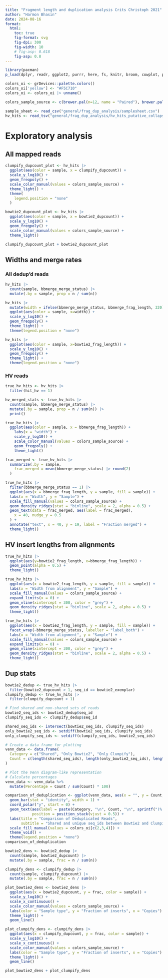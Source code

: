 ```yaml
---
title: "Fragment length and duplication analysis Crits Christoph 2021"
author: "Harmon Bhasin"
date: 2024-08-16
format:
  html:
    toc: true
    fig-format: svg
    fig-dpi: 300
    fig-width: 10
    # fig-asp: 0.618
    fig-asp: 0.8
---
```


```r
library(pacman)
p_load(dplyr, readr, ggplot2, purrr, here, fs, knitr, broom, cowplot, patchwork, ggbeeswarm, ggridges, utils, RColorBrewer)

colors_oi <- grDevices::palette.colors()  
colors_oi['yellow'] <- "#F5C710"
colors_oi <- colors_oi |> unname()

colors_sample_source <- c(brewer.pal(n=12, name = "Paired"), brewer.pal(n = 6, name = "Pastel1")) |> unname()

sample_sheet <- read_csv("general/frag_dup_analysis/samplesheet.csv") |> select(sample)
hv_hits <- read_tsv("general/frag_dup_analysis/hv_hits_putative_collapsed.tsv.gz") %>% mutate(sample = factor(sample, levels = sample_sheet$sample))
```

# Exploratory analysis

## All mapped reads
```r
clumpify_dupcount_plot <- hv_hits |>
  ggplot(aes(color = sample, x = clumpify_dupcount)) +
  scale_y_log10() +
  geom_freqpoly() +
  scale_color_manual(values = colors_sample_source) +
  theme_light() +
  theme(
    legend.position = "none"
  )

bowtie2_dupcount_plot <- hv_hits |>
  ggplot(aes(color = sample, x = bowtie2_dupcount)) +
  scale_y_log10() +
  geom_freqpoly() +
  scale_color_manual(values = colors_sample_source) +
  theme_light()

clumpify_dupcount_plot + bowtie2_dupcount_plot
```

## Widths and merge rates

### All dedup'd reads

```r
hv_hits |>
  count(sample, bbmerge_merge_status) |>
  mutate(.by = sample, prop = n / sum(n))
```

```r
hv_hits |> 
  mutate(width = ifelse(bbmerge_merge_status, bbmerge_frag_length, 320)) |>
  ggplot(aes(color = sample, x=width)) +
  scale_y_log10() + 
  geom_freqpoly() +
  theme_light() +
  theme(legend.position = "none")

hv_hits |>
  ggplot(aes(color = sample, x=bowtie2_frag_length)) +
  scale_y_log10() + 
  geom_freqpoly() +
  theme_light() +
  theme(legend.position = "none")
```

### HV reads
```r
true_hv_hits <- hv_hits |>
  filter(hit_hv == 1)

hv_merged_stats <- true_hv_hits |>
  count(sample, bbmerge_merge_status) |>
  mutate(.by = sample, prop = n / sum(n)) |>
  print()
```

```r
true_hv_hits |>
  ggplot(aes(color = sample, x = bbmerge_frag_length)) +
    labs(x = "width") +
    scale_y_log10() +
    scale_color_manual(values = colors_sample_source) +
    geom_freqpoly() +
    theme_light()
```

```r
frac_merged <- true_hv_hits |>
  summarize(.by = sample,
    frac_merged = mean(bbmerge_merge_status) |> round(2)
  )

true_hv_hits |>
  filter(bbmerge_merge_status == 1) |>
  ggplot(aes(x = bbmerge_frag_length, y = sample, fill = sample)) +
  labs(x = "Width", y = "Sample") +
  scale_fill_manual(values = colors_sample_source) +
  geom_density_ridges(stat = "binline", scale = 2, alpha = 0.5) +
  geom_text(data = frac_merged, aes(label = frac_merged), 
    x = 40, nudge_y = 0.5
  ) +
  annotate("text", x = 40, y = 19, label = "Fraction merged") +
  theme_light()

```


## HV insert lengths from alignments

```r
true_hv_hits |>
  ggplot(aes(y=bowtie2_frag_length, x=bbmerge_frag_length)) +
  geom_point(alpha = 0.5) +
  theme_light()
```

```r
true_hv_hits |>
  ggplot(aes(x = bowtie2_frag_length, y = sample, fill = sample)) +
  labs(x = "Width from alignment", y = "Sample") +
  scale_fill_manual(values = colors_sample_source) +
  expand_limits(x = 0) +
  geom_vline(xintercept = 300, color = "grey") +
  geom_density_ridges(stat = "binline", scale = 2, alpha = 0.5) +
  theme_light()
```

```r
true_hv_hits |>
  ggplot(aes(x = bowtie2_frag_length, y = sample, fill = sample)) +
  facet_wrap(~bbmerge_merge_status, labeller = "label_both") +
  labs(x = "Width from alignment", y = "Sample") +
  scale_fill_manual(values = colors_sample_source) +
  expand_limits(x = 0) +
  geom_vline(xintercept = 300, color = "grey") +
  geom_density_ridges(stat = "binline", scale = 2, alpha = 0.5) +
  theme_light()
```

## Dup stats

```r
bowtie2_dedup <- true_hv_hits |>
  filter(bowtie2_dupcount > 1, seq_id == bowtie2_exemplar)
clumpify_dedup <- true_hv_hits |>
  filter(clumpify_dupcount > 1)

# Find shared and non-shared sets of reads
bowtie2_seq_ids <- bowtie2_dedup$seq_id
clumpify_seq_ids <- clumpify_dedup$seq_id

shared_seq_ids <- intersect(bowtie2_seq_ids, clumpify_seq_ids)
only_bowtie2_seq_ids <- setdiff(bowtie2_seq_ids, clumpify_seq_ids)
only_clumpify_seq_ids <- setdiff(clumpify_seq_ids, bowtie2_seq_ids)

# Create a data frame for plotting
venn_data <- data.frame(
  Category = c("Shared", "Only Bowtie2", "Only Clumpify"),
  Count = c(length(shared_seq_ids), length(only_bowtie2_seq_ids), length(only_clumpify_seq_ids))
)

# Plot the Venn diagram-like representation
# Calculate percentages
venn_data <- venn_data %>%
  mutate(Percentage = Count / sum(Count) * 100)

comparison_of_deduplication <- ggplot(venn_data, aes(x = "", y = Count, fill = Category)) +
  geom_bar(stat = "identity", width = 1) +
  coord_polar("y", start = 0) +
  geom_text(aes(label = paste(Category, "\n", Count, "\n", sprintf("(%.1f%%)", Percentage))), 
            position = position_stack(vjust = 0.5)) +
  labs(title = "Comparison of Deduplicated Reads",
       subtitle = "Shared and unique seq_ids between Bowtie2 and Clumpify") +
  scale_fill_manual(values = colors_oi[c(2,3,4)]) +
  theme_void() +
  theme(legend.position = "none")
comparison_of_deduplication
```

```r
bowtie2_dens <- bowtie2_dedup |>
  count(sample, bowtie2_dupcount) |>
  mutate(.by = sample, frac = n / sum(n))

clumpify_dens <- clumpify_dedup |>
  count(sample, clumpify_dupcount) |>
  mutate(.by = sample, frac = n / sum(n))
```

```r
plot_bowtie2_dens <- bowtie2_dens |>
  ggplot(aes(x = bowtie2_dupcount, y = frac, color = sample)) +
  scale_y_log10() +
  scale_x_continuous() +
  scale_color_manual(values = colors_sample_source) +
  labs(color = "Sample type", y = "Fraction of inserts", x = "Copies") +
  theme_light() +
  geom_line()

plot_clumpify_dens <- clumpify_dens |>
  ggplot(aes(x = clumpify_dupcount, y = frac, color = sample)) +
  scale_y_log10() +
  scale_x_continuous() +
  scale_color_manual(values = colors_sample_source) +
  labs(color = "Sample type", y = "Fraction of inserts", x = "Copies") +
  theme_light() +
  geom_line()

plot_bowtie2_dens + plot_clumpify_dens
```
